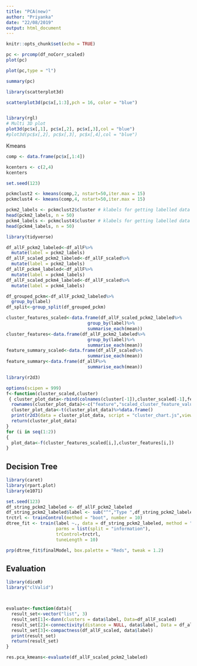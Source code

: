 ```yaml
---
title: "PCA(new)"
author: "Priyanka"
date: "22/08/2019"
output: html_document
---
```


```r
knitr::opts_chunk$set(echo = TRUE)
```



```r


pc <- prcomp(df_noCorr_scaled)
plot(pc)

plot(pc,type = "l")

```


```r

summary(pc)

```




```r

library(scatterplot3d)

scatterplot3d(pc$x[,1:3],pch = 16, color = "blue")


library(rgl)
# Multi 3D plot
plot3d(pc$x[,1], pc$x[,2], pc$x[,3],col = "blue")
#plot3d(pc$x[,2], pc$x[,3], pc$x[,4],col = "blue")

```
Kmeans

```r

comp <- data.frame(pc$x[,1:4])

kcenters <- c(2,4)
kcenters

set.seed(123)

pckmclust2 <- kmeans(comp,2, nstart=50,iter.max = 15)
pckmclust4 <- kmeans(comp,4, nstart=50,iter.max = 15)

pckm2_labels <- pckmclust2$cluster # klabels for getting labelled data
head(pckm2_labels, n = 50)
pckm4_labels <- pckmclust4$cluster # klabels for getting labelled data
head(pckm4_labels, n = 50)

```


```r
library(tidyverse)

df_allF_pckm2_labeled<-df_allF%>%
  mutate(label = pckm2_labels)
df_allF_scaled_pckm2_labeled<-df_allF_scaled%>%
  mutate(label = pckm2_labels)
df_allF_pckm4_labeled<-df_allF%>%
  mutate(label = pckm4_labels)
df_allF_scaled_pckm4_labeled<-df_allF_scaled%>%
  mutate(label = pckm4_labels)

df_grouped_pckm<-df_allF_pckm2_labeled%>%
  group_by(label)
df_split<-group_split(df_grouped_pckm)
```


```r

cluster_features_scaled<-data.frame(df_allF_scaled_pckm2_labeled%>%
                               group_by(label)%>%
                               summarise_each(mean))
cluster_features<-data.frame(df_allF_pckm2_labeled%>%
                               group_by(label)%>%
                               summarise_each(mean))
feature_summary_scaled<-data.frame(df_allF_scaled%>%
                               summarise_each(mean))
feature_summary<-data.frame(df_allF%>%
                               summarise_each(mean))

```


```r

library(r2d3)

options(scipen = 999)
f<-function(cluster_scaled,cluster)
 { cluster_plot_data<-rbind(colnames(cluster[-1]),cluster_scaled[-1],feature_summary,cluster[-1])
  rownames(cluster_plot_data)<-c("feature","scaled_cluster_feature_value","population_mean","cluster_feature_value")
  cluster_plot_data<-t(cluster_plot_data)%>%data.frame()
  print(r2d3(data = cluster_plot_data, script = "cluster_chart.js",viewer ="internal"))
  return(cluster_plot_data)
}
for (i in seq(1:2))
{
  plot_data<-f(cluster_features_scaled[i,],cluster_features[i,])
}


```

## Decision Tree

```r

library(caret)
library(rpart.plot)
library(e1071)

set.seed(123)
df_string_pckm2_labeled <- df_allF_pckm2_labeled
df_string_pckm2_labeled$label <- sub("^","Type ",df_string_pckm2_labeled$label) #Adding "Type" to each cluster number to make it                                                             #non numeric
trctrl <- trainControl(method = "boot", number = 10)
dtree_fit <- train(label ~., data = df_string_pckm2_labeled, method = "rpart",
                   parms = list(split = "information"),
                   trControl=trctrl,
                   tuneLength = 10)

prp(dtree_fit$finalModel, box.palette = "Reds", tweak = 1.2)

```


## Evaluation

```r

library(diceR)
library("clValid")



evaluate<-function(data){
  result_set<-vector("list", 3)
  result_set[1]<-dunn(clusters = data$label, Data=df_allF_scaled)
  result_set[2]<-connectivity(distance = NULL, data$label, Data = df_allF_scaled, neighbSize = 10, method = "euclidean")
  result_set[3]<-compactness(df_allF_scaled, data$label)
  print(result_set)
  return(result_set)
}

res.pca_kmeans<-evaluate(df_allF_scaled_pckm2_labeled)

```


